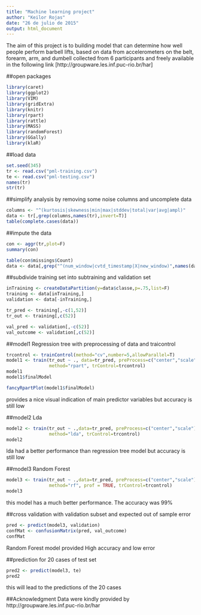```yaml
---
title: "Machine learning project"
author: "Keilor Rojas"
date: "26 de julio de 2015"
output: html_document
---
```


The aim of this project is to building model that can determine how well people 
perform barbell lifts, based on data from accelerometers on the belt, forearm, arm, 
and dumbell collected from 6 participants and freely available in the following link
[http://groupware.les.inf.puc-rio.br/har]

##open packages
```r
library(caret)
library(ggplot2)
library(VIM)
library(gridExtra)
library(knitr)
library(rpart)
library(rattle)
library(MASS)
library(randomForest)
library(GGally)
library(klaR)
```

##load data
```r
set.seed(345)
tr <- read.csv("pml-training.csv")
te <- read.csv("pml-testing.csv")
names(tr)
str(tr)
```

##simplify analysis by removing some noise columns and uncomplete data
```r
columns <- "^(kurtosis|skewness|min|max|stddev|total|var|avg|ampl)"
data <- tr[,grep(columns,names(tr),invert=T)]
table(complete.cases(data))
```

##impute the data
```r
con <- aggr(tr,plot=F)
summary(con)
```
```r
table(con$missings$Count)
data <- data[,grep("^(num_window|cvtd_timestamp|X|new_window)",names(data),invert=T)]
```

##subdivide training set into subtraining and validation set
```r
inTraining <- createDataPartition(y=data$classe,p=.75,list=F)
training <- data[inTraining,]
validation <- data[-inTraining,]

tr_pred <- training[,-c(1,52)]
tr_out <- training[,c(52)]

val_pred <- validation[,-c(52)]
val_outcome <- validation[,c(52)]
```

##model1 Regression tree with preprocessing of data and traicontrol
```r
trcontrol <- trainControl(method="cv",number=5,allowParallel=T)
model1 <- train(tr_out ~ ., data=tr_pred, preProcess=c("center","scale"),
                method="rpart", trControl=trcontrol)
model1
model1$finalModel
```

```r
fancyRpartPlot(model1$finalModel)
```

provides a nice visual indication of main predictor variables but accuracy is still low

##model2 Lda
```r
model2 <- train(tr_out ~ .,data=tr_pred, preProcess=c("center","scale"),
                method="lda", trControl=trcontrol)
model2
```
lda had a better performance than regression tree model but accuracy is still low

##model3 Random Forest
```r
model3 <- train(tr_out ~ .,data=tr_pred, preProcess=c("center","scale"),
                method="rf", prof = TRUE, trControl=trcontrol)
model3
```
this model has a much better performance. The accuracy was 99%


##cross validation with validation subset and expected out of sample error
```r
pred <- predict(model3, validation)
confMat <- confusionMatrix(pred, val_outcome)
confMat
```
Random Forest model provided High accuracy and low error

##prediction for 20 cases of test set 
```r
pred2 <- predict(model3, te)
pred2
```
this will lead to the predictions of the 20 cases

##Acknowledgment
Data were kindly provided by http://groupware.les.inf.puc-rio.br/har


